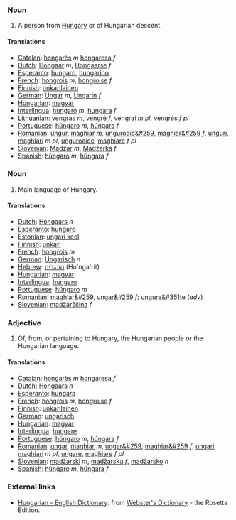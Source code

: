 === Noun ===
#A person from [[Hungary]] or of Hungarian descent.

====Translations====
*[[Catalan]]: [[hongarès]] ''m'' [[hongaresa]] ''f''
*[[Dutch]]: [[Hongaar]] ''m'', [[Hongaarse]] ''f''
*[[Esperanto]]: [[hungaro]], [[hungarino]]
*[[French]]: [[hongrois]] ''m'', [[hongroise]] ''f''
*[[Finnish]]: [[unkarilainen]]
*[[German]]: [[Ungar]] ''m'', [[Ungarin]] ''f''
*[[Hungarian]]: [[magyar]]
*[[Interlingua]]: [[hungaro]] ''m'', [[hungara]] ''f''
*[[Lithuanian]]: vengras ''m'', vengrė ''f'', vengrai ''m pl'', vengrės ''f pl''
*[[Portuguese]]: [[húngaro]] ''m'', [[húngara]] ''f''
*[[Romanian]]: [[ungur]], [[maghiar]] ''m'', [[unguroaic&#259]], [[maghiar&#259]] ''f'', [[unguri]], [[maghiari]] ''m pl'', [[unguroaice]], [[maghiare]] ''f pl''
*[[Slovenian]]: [[Madžar]] ''m'', [[Madžarka]] ''f''
*[[Spanish]]: [[húngaro]] ''m'', [[húngara]] ''f''

=== Noun ===
#Main language of Hungary.

====Translations====
*[[Dutch]]: [[Hongaars]] ''n''
*[[Esperanto]]: [[hungaro]]
*[[Estonian]]: [[ungari keel]]
*[[Finnish]]: [[unkari]]
*[[French]]: [[hongrois]] ''m''
*[[German]]: [[Ungarisch]] ''n''
*[[Hebrew]]: [[הונגרית]] (Hu'nga'rit)
*[[Hungarian]]: [[magyar]]
*[[Interlingua]]: [[hungaro]]
*[[Portuguese]]: [[húngaro]] ''m''
*[[Romanian]]: [[maghiar&#259]], [[ungar&#259]] ''f''; [[ungure&#351te]] (''adv'')
*[[Slovenian]]: [[madžarščina]] ''f''

=== Adjective ===
#Of, from, or pertaining to Hungary, the Hungarian people or the Hungarian language.

====Translations====
*[[Catalan]]: [[hongarès]] ''m'' [[hongaresa]] ''f''
*[[Dutch]]: [[Hongaars]] ''n''
*[[Esperanto]]: [[hungara]]
*[[French]]: [[hongrois]] ''m'', [[hongroise]] ''f''
*[[Finnish]]: [[unkarilainen]]
*[[German]]: [[ungarisch]]
*[[Hungarian]]: [[magyar]]
*[[Interlingua]]: [[hungare]]
*[[Portuguese]]: [[húngaro]] ''m'', [[húngara]] ''f''
*[[Romanian]]: [[ungar]], [[maghiar]] ''m'', [[ungar&#259]], [[maghiar&#259]] ''f'', [[ungari]], [[maghiari]] ''m pl'', [[ungare]], [[maghiare]] ''f pl''
*[[Slovenian]]: [[madžarski]] ''m'', [[madžarska]] ''f'', [[madžarsko]] ''n''
*[[Spanish]]: [[húngaro]] ''m'', [[húngara]] ''f''

=== External links ===
*[http://www.websters-online-dictionary.org/definition/Hungarian-english/ Hungarian - English Dictionary]: from [http://www.websters-online-dictionary.org/ Webster's Dictionary] - the Rosetta Edition.